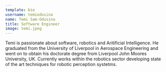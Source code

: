 ```yaml
---
template: bio
username: temiodusina
name: Temi Sam-Odusina
title: Software Engineer
image: temi.jpeg
---
```

Temi is passionate about software, robotics and Aritificial Intelligence. He graduated from the University of Liverpool in Aerospace Engineering and went on to obtain his doctorate degree from Liverpool John Moores University, UK. Currently works within the robotics sector developing state of the art techniques for robotic perception systetms.
